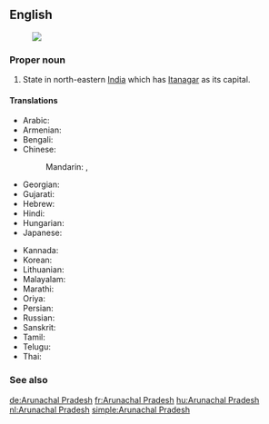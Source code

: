 ==English==
{{wikipedia}}
[[Image:Arunachal Pradesh in India (disputed hatched).svg|thumb|]]
===Proper noun===
{{en-proper noun|head=[[Arunachal]] [[Pradesh]]}}

# State in north-eastern [[India]] which has [[Itanagar]] as its capital.

====Translations====
{{trans-top|Arunachal Pradesh}}
* Arabic: {{t-|ar|أروناجل برديش|m|tr='arunajal bradiish}}
* Armenian: {{t-|hy|Արունաչալ Պրադեշ|tr=Arunačal Pradeš}}
* Bengali: {{t-|bn|অরুণাচল প্রদেশ|sc=Beng}}
* Chinese:
*: Mandarin: {{t|cmn|阿魯納恰爾邦|sc=Hani}},  {{t|cmn|阿鲁纳恰尔邦|tr=Ālǔnàqià'ěr-bāng|sc=Hani}}
* Georgian: {{t-|ka|არუნაჩალ-პრადეში|sc=Geor}}
* Gujarati: {{t-|gu|અરુણાચલ પ્રદેશ|sc=Gujr}}
* Hebrew: {{t-|he|ארונצ'אל פראדש}}
* Hindi: {{t+|hi|अरुणाचल प्रदेश|tr=aruṇācal pradēś}}
* Hungarian: {{t+|hu|Arunácsal Pradés}}
* Japanese: {{t-|ja|アルナーチャル・プラデーシュ州|tr=Arunacharu-Buradēshu-shū}}
{{trans-mid}}
* Kannada: {{t-|kn|ಅರುಣಾಚಲ ಪ್ರದೇಶ|sc=Knda}}
* Korean: {{t-|ko|아루나찰프라데시 주|tr=Arunachal-peuradesi-ju|sc=Hang}}
* Lithuanian: {{t-|lt|Arunačal Pradešas|m}}
* Malayalam: {{t-|ml|അരുണാചല്‍ പ്രദേശ്|sc=Mlym}}
* Marathi: {{t-|mr|अरुणाचल प्रदेश|sc=Deva}}
* Oriya: {{t-|or|ଅରୁଣାଚଳ ପ୍ରଦେଶ|sc=Orya}}
* Persian: {{t-|fa|آروناچال پرادش}}
* Russian: {{t-|ru|Аруначал-Прадеш|m|tr=Arunačal-Pradéš}}
* Sanskrit: {{t-|sa|अरुणाचल प्रदेश}}
* Tamil: {{t-|ta|அருணாசலப் பிரதேசம்}}
* Telugu: {{t+|te|అరుణాచల్ ప్రదేశ్}}
* Thai: {{t-|th|รัฐอรุณาจัลประเทศ|tr=rát à-rú-naa-jan bprà-tâyt}}
{{trans-bottom}}

===See also===
{{list|en|states of India}}


[[de:Arunachal Pradesh]]
[[fr:Arunachal Pradesh]]
[[hu:Arunachal Pradesh]]
[[nl:Arunachal Pradesh]]
[[simple:Arunachal Pradesh]]